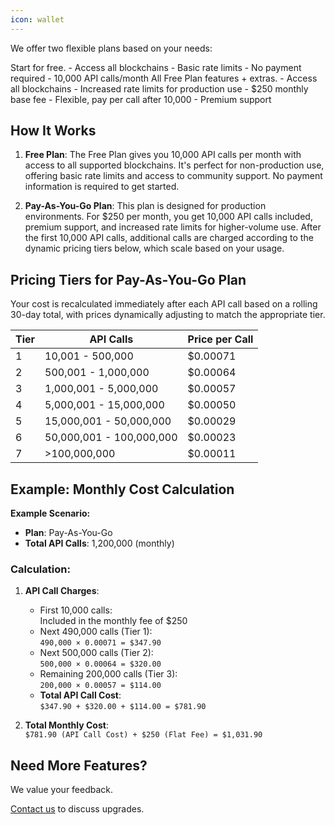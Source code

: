 ```yaml
---
icon: wallet
---
```


We offer two flexible plans based on your needs:

<CardGroup cols={2}>
  <Card title="Free Plan" icon="handshake">
    Start for free.  
    - Access all blockchains  
    - Basic rate limits  
    - No payment required  
    - 10,000 API calls/month  
  </Card>

  <Card title="Pay-As-You-Go Plan" icon="arrow-up-right-dots">
    All Free Plan features + extras.
    - Access all blockchains  
    - Increased rate limits for production use  
    - $250 monthly base fee  
    - Flexible, pay per call after 10,000 
    - Premium support

  </Card>
</CardGroup>

## How It Works

1. **Free Plan**: The Free Plan gives you 10,000 API calls per month with access to all supported blockchains. It's perfect for non-production use, offering basic rate limits and access to community support. No payment information is required to get started.

2. **Pay-As-You-Go Plan**: This plan is designed for production environments. For $250 per month, you get 10,000 API calls included, premium support, and increased rate limits for higher-volume use. After the first 10,000 API calls, additional calls are charged according to the dynamic pricing tiers below, which scale based on your usage.

## Pricing Tiers for Pay-As-You-Go Plan

Your cost is recalculated immediately after each API call based on a rolling 30-day total, with prices dynamically adjusting to match the appropriate tier.

<table style={{ width: "100%", tableLayout: "fixed" }}>
  <thead>
    <tr>
      <th style={{ textAlign: "center", minWidth: "200px" }}>Tier</th>
      <th style={{ textAlign: "center", minWidth: "200px" }}>API Calls</th>
      <th style={{ textAlign: "center", minWidth: "200px" }}>Price per Call</th>
    </tr>
  </thead>
  <tbody>
    <tr>
      <td style={{ textAlign: "center" }}>1</td>
      <td style={{ whiteSpace: "nowrap" }}>10,001&nbsp;-&nbsp;500,000</td>
      <td style={{ textAlign: "center" }}>$0.00071</td>
    </tr>
    <tr>
      <td style={{ textAlign: "center" }}>2</td>
      <td style={{ whiteSpace: "nowrap" }}>500,001&nbsp;-&nbsp;1,000,000</td>
      <td style={{ textAlign: "center" }}>$0.00064</td>
    </tr>
    <tr>
      <td style={{ textAlign: "center" }}>3</td>
      <td style={{ whiteSpace: "nowrap" }}>1,000,001&nbsp;-&nbsp;5,000,000</td>
      <td style={{ textAlign: "center" }}>$0.00057</td>
    </tr>
    <tr>
      <td style={{ textAlign: "center" }}>4</td>
      <td style={{ whiteSpace: "nowrap" }}>5,000,001&nbsp;-&nbsp;15,000,000</td>
      <td style={{ textAlign: "center" }}>$0.00050</td>
    </tr>
    <tr>
      <td style={{ textAlign: "center" }}>5</td>
      <td style={{ whiteSpace: "nowrap" }}>
        15,000,001&nbsp;-&nbsp;50,000,000
      </td>
      <td style={{ textAlign: "center" }}>$0.00029</td>
    </tr>
    <tr>
      <td style={{ textAlign: "center" }}>6</td>
      <td style={{ whiteSpace: "nowrap" }}>
        50,000,001&nbsp;-&nbsp;100,000,000
      </td>
      <td style={{ textAlign: "center" }}>$0.00023</td>
    </tr>
    <tr>
      <td style={{ textAlign: "center" }}>7</td>
      <td style={{ whiteSpace: "nowrap" }}>&gt;100,000,000</td>
      <td style={{ textAlign: "center" }}>$0.00011</td>
    </tr>
  </tbody>
</table>

## Example: Monthly Cost Calculation

**Example Scenario:**

- **Plan**: Pay-As-You-Go
- **Total API Calls**: 1,200,000 (monthly)

### Calculation:

1. **API Call Charges**:

   - First 10,000 calls:  
     Included in the monthly fee of $250
   - Next 490,000 calls (Tier 1):  
     `490,000 × 0.00071 = $347.90`
   - Next 500,000 calls (Tier 2):  
     `500,000 × 0.00064 = $320.00`
   - Remaining 200,000 calls (Tier 3):  
     `200,000 × 0.00057 = $114.00`
   - **Total API Call Cost**:  
     `$347.90 + $320.00 + $114.00 = $781.90`

2. **Total Monthly Cost**:  
   `$781.90 (API Call Cost) + $250 (Flat Fee) = $1,031.90`

## Need More Features?

We value your feedback.

[Contact us](https://adamik.io/contact) to discuss upgrades.
